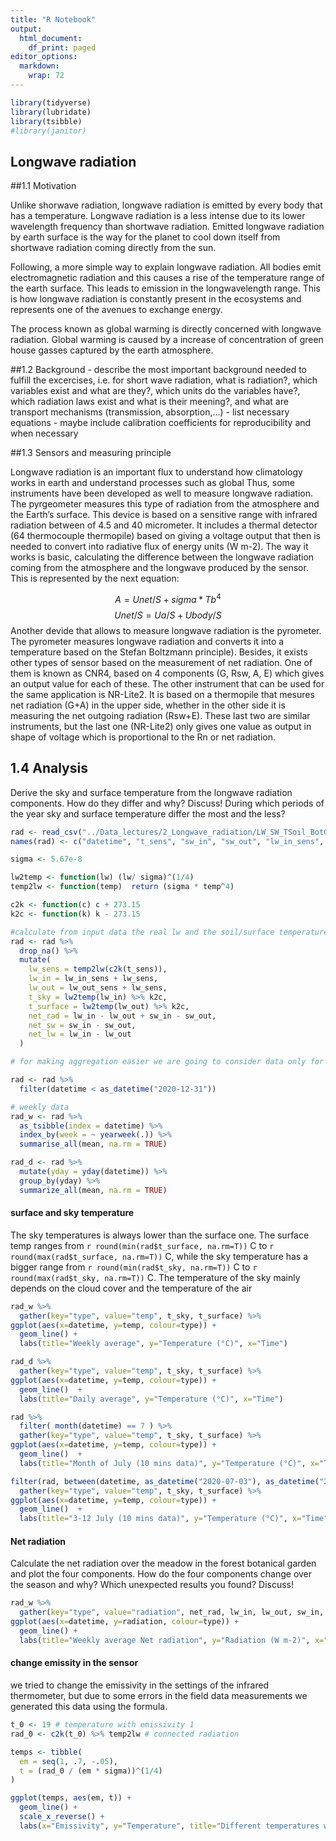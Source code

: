 ```yaml
---
title: "R Notebook"
output:
  html_document:
    df_print: paged
editor_options: 
  markdown: 
    wrap: 72
---
```


```r
library(tidyverse)
library(lubridate)
library(tsibble)
#library(janitor)
```

## Longwave radiation

\#\#1.1 Motivation

Unlike shorwave radiation, longwave radiation is emitted by every body
that has a temperature. Longwave radiation is a less intense due to its
lower wavelength frequency than shortwave radiation. Emitted longwave
radiation by earth surface is the way for the planet to cool down itself
from shortwave radiation coming directly from the sun.

Following, a more simple way to explain longwave radiation. All bodies
emit electromagnetic radiation and this causes a rise of the temperature
range of the earth surface. This leads to emission in the longwavelength
range. This is how longwave radiation is constantly present in the
ecosystems and represents one of the avenues to exchange energy.

The process known as global warming is directly concerned with longwave
radiation. Global warming is caused by a increase of concentration of
green house gasses captured by the earth atmosphere.

\#\#1.2 Background - describe the most important background needed to
fulfill the excercises, i.e. for short wave radiation, what is
radiation?, which variables exist and what are they?, which units do the
variables have?, which radiation laws exist and what is their meening?,
and what are transport mechanisms (transmission, absorption,...) - list
necessary equations - maybe include calibration coefficients for
reproducibility and when necessary

\#\#1.3 Sensors and measuring principle

Longwave radiation is an important flux to understand how climatology
works in earth and understand processes such as global Thus, some
instruments have been developed as well to measure longwave radiation.
The pyrgeometer measures this type of radiation from the atmosphere and
the Earth's surface. This device is based on a sensitive range with
infrared radiation between of 4.5 and 40 micrometer. It includes a
thermal detector (64 thermocouple thermopile) based on giving a voltage
output that then is needed to convert into radiative flux of energy
units (W m-2). The way it works is basic, calculating the difference
between the longwave radiation coming from the atmosphere and the
longwave produced by the sensor. This is represented by the next
equation:

$$ A= Unet/S + sigma * Tb^4 $$ $$ Unet/S = Ua/S + Ubody/S $$ Another
devide that allows to measure longwave radiation is the pyrometer. The
pyrometer measures longwave radiation and converts it into a temperature
based on the Stefan Boltzmann principle). Besides, it exists other types
of sensor based on the measurement of net radiation. One of them is
known as CNR4, based on 4 components (G, Rsw, A, E) which gives an
output value for each of these. The other instrument that can be used
for the same application is NR-Lite2. It is based on a thermopile that
mesures net radiation (G+A) in the upper side, whether in the other side
it is measuring the net outgoing radiation (Rsw+E). These last two are
similar instruments, but the last one (NR-Lite2) only gives one value as
output in shape of voltage which is proportional to the Rn or net
radiation.

## 1.4 Analysis

Derive the sky and surface temperature from the longwave radiation
components. How do they differ and why? Discuss! During which periods of
the year sky and surface temperature differ the most and the less?

```r
rad <- read_csv("../Data_lectures/2_Longwave_radiation/LW_SW_TSoil_BotGarten.csv")
names(rad) <- c("datetime", "t_sens", "sw_in", "sw_out", "lw_in_sens", "lw_out_sens", "t_soil")
```

```r
sigma <- 5.67e-8 

lw2temp <- function(lw) (lw/ sigma)^(1/4)
temp2lw <- function(temp)  return (sigma * temp^4)

c2k <- function(c) c + 273.15
k2c <- function(k) k - 273.15
```

```r
#calculate from input data the real lw and the soil/surface temperature
rad <- rad %>%
  drop_na() %>%
  mutate(
    lw_sens = temp2lw(c2k(t_sens)),
    lw_in = lw_in_sens + lw_sens,
    lw_out = lw_out_sens + lw_sens,
    t_sky = lw2temp(lw_in) %>% k2c,
    t_surface = lw2temp(lw_out) %>% k2c,
    net_rad = lw_in - lw_out + sw_in - sw_out,
    net_sw = sw_in - sw_out,
    net_lw = lw_in - lw_out
  )
```

```r
# for making aggregation easier we are going to consider data only for one calendar year

rad <- rad %>%
  filter(datetime < as_datetime("2020-12-31"))
```

```r
# weekly data
rad_w <- rad %>% 
  as_tsibble(index = datetime) %>%
  index_by(week = ~ yearweek(.)) %>%
  summarise_all(mean, na.rm = TRUE)
```

```r
rad_d <- rad %>%
  mutate(yday = yday(datetime)) %>%
  group_by(yday) %>%
  summarize_all(mean, na.rm = TRUE)
```

#### surface and sky temperature

The sky temperatures is always lower than the surface one. The surface
temp ranges from `r round(min(rad$t_surface, na.rm=T))` C to
`r round(max(rad$t_surface, na.rm=T))` C, while the sky temperature has
a bigger range from `r round(min(rad$t_sky, na.rm=T))` C to
`r round(max(rad$t_sky, na.rm=T))` C. The temperature of the sky mainly
depends on the cloud cover and the temperature of the air

```r
rad_w %>%
  gather(key="type", value="temp", t_sky, t_surface) %>%
ggplot(aes(x=datetime, y=temp, colour=type)) +
  geom_line() +
  labs(title="Weekly average", y="Temperature (°C)", x="Time")
```

```r
rad_d %>%
  gather(key="type", value="temp", t_sky, t_surface) %>%
ggplot(aes(x=datetime, y=temp, colour=type)) +
  geom_line()  +
  labs(title="Daily average", y="Temperature (°C)", x="Time")
```

```r
rad %>%
  filter( month(datetime) == 7 ) %>%
  gather(key="type", value="temp", t_sky, t_surface) %>%
ggplot(aes(x=datetime, y=temp, colour=type)) +
  geom_line()  +
  labs(title="Month of July (10 mins data)", y="Temperature (°C)", x="Time")
```

```r
filter(rad, between(datetime, as_datetime("2020-07-03"), as_datetime("2020-07-12"))) %>%
  gather(key="type", value="temp", t_sky, t_surface) %>%
ggplot(aes(x=datetime, y=temp, colour=type)) +
  geom_line()  +
  labs(title="3-12 July (10 mins data)", y="Temperature (°C)", x="Time")
```

#### Net radiation

Calculate the net radiation over the meadow in the forest botanical
garden and plot the four components. How do the four components change
over the season and why? Which unexpected results you found? Discuss!

```r
rad_w %>%
  gather(key="type", value="radiation", net_rad, lw_in, lw_out, sw_in, sw_out, factor_key = T) %>%
ggplot(aes(x=datetime, y=radiation, colour=type)) +
  geom_line() +
  labs(title="Weekly average Net radiation", y="Radiation (W m-2)", x="Time")
```

#### change emissity in the sensor

we tried to change the emissivity in the settings of the infrared
thermometer, but due to some errors in the field data measurements we
generated this data using the formula.

```r
t_0 <- 19 # temperature with emissivity 1
rad_0 <- c2k(t_0) %>% temp2lw # connected radiation 

temps <- tibble(
  em = seq(1, .7, -.05),
  t = (rad_0 / (em * sigma))^(1/4) 
) 
```

```r
ggplot(temps, aes(em, t)) +
  geom_line() +
  scale_x_reverse() +
  labs(x="Emissivity", y="Temperature", title="Different temperatures with different emissivity")
```
